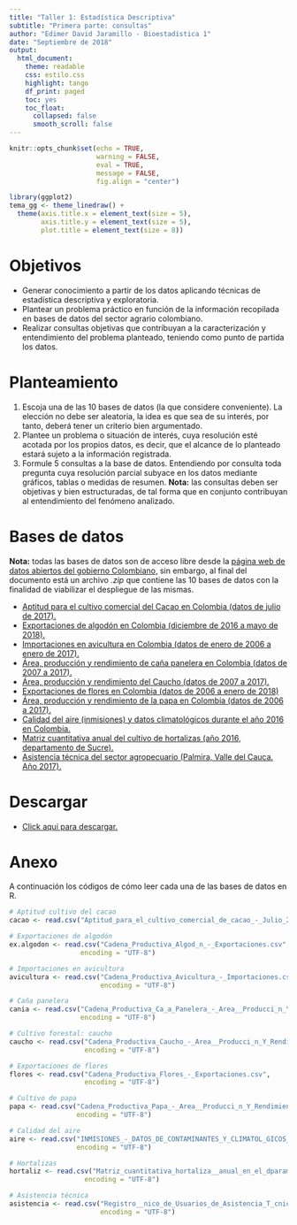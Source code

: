 ```yaml
---
title: "Taller 1: Estadística Descriptiva"
subtitle: "Primera parte: consultas"
author: "Edimer David Jaramillo - Bioestadística 1"
date: "Septiembre de 2018"
output:
  html_document:
    theme: readable
    css: estilo.css
    highlight: tango
    df_print: paged
    toc: yes
    toc_float:
      collapsed: false
      smooth_scroll: false
---
```


```r
knitr::opts_chunk$set(echo = TRUE,
                      warning = FALSE,
                      eval = TRUE,
                      message = FALSE,
                      fig.align = "center")

library(ggplot2)
tema_gg <- theme_linedraw() +
  theme(axis.title.x = element_text(size = 5),
        axis.title.y = element_text(size = 5),
        plot.title = element_text(size = 8))
```

# Objetivos

  - Generar conocimiento a partir de los datos aplicando técnicas de estadística descriptiva y exploratoria.
  - Plantear un problema práctico en función de la información recopilada en bases de datos del sector agrario colombiano.
  - Realizar consultas objetivas que contribuyan a la caracterización y entendimiento del problema planteado, teniendo como punto de partida los datos. 

# Planteamiento

  1. Escoja una de las 10 bases de datos (la que considere conveniente). La elección no debe ser aleatoria, la idea es que sea de su interés, por tanto, deberá tener un criterio bien argumentado.
  2. Plantee un problema o situación de interés, cuya resolución esté acotada por los propios datos, es decir, que el alcance de lo planteado estará sujeto a la información registrada.
  3. Formule 5 consultas a la base de datos. Entendiendo por consulta toda pregunta cuya resolución parcial subyace en los datos mediante gráficos, tablas o medidas de resumen. **Nota:** las consultas deben ser objetivas y bien estructuradas, de tal forma que en conjunto contribuyan al entendimiento del fenómeno analizado.

# Bases de datos

**Nota:** todas las bases de datos son de acceso libre desde la [página web de datos abiertos del gobierno Colombiano,](https://datos.gov.co/) sin embargo, al final del documento está un archivo *.zip* que contiene las 10 bases de datos con la finalidad de viabilizar el despliegue de las mismas.

  - [Aptitud para el cultivo comercial del Cacao en Colombia (datos de julio de 2017).](https://www.datos.gov.co/Agricultura-y-Desarrollo-Rural/Aptitud-para-el-cultivo-comercial-de-cacao-Julio-2/8tim-867q)
  - [Exportaciones de algodón en Colombia (diciembre de 2016 a mayo de 2018).](https://www.datos.gov.co/Agricultura-y-Desarrollo-Rural/Cadena-Productiva-Algod-n-Exportaciones/ttwt-pzeg)
  - [Importaciones en avicultura en Colombia (datos de enero de 2006 a enero de 2017).](https://www.datos.gov.co/Agricultura-y-Desarrollo-Rural/Cadena-Productiva-Avicultura-Importaciones/wr2b-5cpd)
  - [Área, producción y rendimiento de caña panelera en Colombia (datos de 2007 a 2017).](https://www.datos.gov.co/Agricultura-y-Desarrollo-Rural/Cadena-Productiva-Ca-a-Panelera-Area-Producci-n-Y-/n4hz-3mij)
  - [Área, producción y rendimiento del Caucho (datos de 2007 a 2017).](https://www.datos.gov.co/Agricultura-y-Desarrollo-Rural/Cadena-Productiva-Caucho-Area-Producci-n-Y-Rendimi/xfgv-2yxq)
  - [Exportaciones de flores en Colombia (datos de 2006 a enero de 2018)](https://www.datos.gov.co/Agricultura-y-Desarrollo-Rural/Cadena-Productiva-Flores-Exportaciones/hieb-cqrb)
  - [Área, producción y rendimiento de la papa en Colombia (datos de 2006 a 2017).](https://www.datos.gov.co/Agricultura-y-Desarrollo-Rural/Cadena-Productiva-Papa-Area-Producci-n-Y-Rendimien/pnsj-t3kh)
  - [Calidad del aire (inmisiones) y datos climatológicos durante el año 2016 en Colombia.](https://www.datos.gov.co/Ambiente-y-Desarrollo-Sostenible/INMISIONES-DATOS-DE-CONTAMINANTES-Y-CLIMATOL-GICOS/v3ny-6yj9)
  - [Matriz cuantitativa anual del cultivo de hortalizas (año 2016, departamento de Sucre).](https://www.datos.gov.co/Agricultura-y-Desarrollo-Rural/Matriz-cuantitativa-hortaliza-anual-en-el-dparamen/8bpu-848x)
  - [Asistencia técnica del sector agropecuario (Palmira, Valle del Cauca. Año 2017).](https://www.datos.gov.co/Agricultura-y-Desarrollo-Rural/Registro-nico-de-Usuarios-de-Asistencia-T-cnica-RU/e5us-rswm)

# Descargar

  - [Click aquí para descargar.](/Talleres/Datos_T1/datos1.zip)

# Anexo

A continuación los códigos de cómo leer cada una de las bases de datos en R.

```r
# Aptitud cultivo del cacao
cacao <- read.csv("Aptitud_para_el_cultivo_comercial_de_cacao_-_Julio_2017.csv")

# Exportaciones de algodón
ex.algodon <- read.csv("Cadena_Productiva_Algod_n_-_Exportaciones.csv",
                  encoding = "UTF-8")

# Importaciones en avicultura
avicultura <- read.csv("Cadena_Productiva_Avicultura_-_Importaciones.csv",
                       encoding = "UTF-8")

# Caña panelera
cania <- read.csv("Cadena_Productiva_Ca_a_Panelera_-_Area__Producci_n_Y_Rendimiento.csv",
                  encoding = "UTF-8")

# Cultivo forestal: caucho
caucho <- read.csv("Cadena_Productiva_Caucho_-_Area__Producci_n_Y_Rendimiento.csv",
                   encoding = "UTF-8")

# Exportaciones de flores
flores <- read.csv("Cadena_Productiva_Flores_-_Exportaciones.csv",
                   encoding = "UTF-8")

# Cultivo de papa
papa <- read.csv("Cadena_Productiva_Papa_-_Area__Producci_n_Y_Rendimiento.csv",
                 encoding = "UTF-8")

# Calidad del aire
aire <- read.csv("INMISIONES_-_DATOS_DE_CONTAMINANTES_Y_CLIMATOL_GICOS_2016.csv",
                 encoding = "UTF-8")

# Hortalizas
hortaliz <- read.csv("Matriz_cuantitativa_hortaliza__anual_en_el_dparamento_de_sucre_2016.csv",
                   encoding = "UTF-8")

# Asistencia técnica
asistencia <- read.csv("Registro__nico_de_Usuarios_de_Asistencia_T_cnica__RUAT__2017_PALMIRA__Valle_del_Cauca.csv",
                       encoding = "UTF-8")

```

